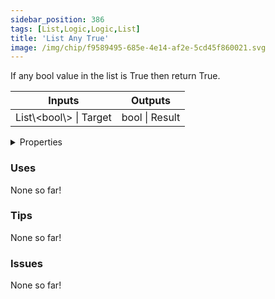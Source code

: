 ```yaml
---
sidebar_position: 386
tags: [List,Logic,Logic,List]
title: 'List Any True'
image: /img/chip/f9589495-685e-4e14-af2e-5cd45f860021.svg
---
```


If any bool value in the list is True then return True.



<IChip uuid="f9589495-685e-4e14-af2e-5cd45f860021"/>

<table><thead><tr><th>Inputs</th><th>Outputs</th></tr></thead><tbody><tr><td>List\&lt;bool\&gt; | Target</td><td>bool | Result</td></tr></tbody></table>

<details>
  <summary>Properties</summary>
  <div>
    <div>
    <table>
      <tbody>
        <tr>
          <td>Is beta required?</td>
          <td>No</td>
        </tr>
        <tr>
          <td>Is chip a trolling risk?</td>
          <td>No</td>
        </tr>
        <tr>
          <td>Is chip a role assignment risk?</td>
          <td>No</td>
        </tr>
        <tr>
          <td>Chip UUID</td>
          <td>f9589495-685e-4e14-af2e-5cd45f860021</td>
        </tr>
        <tr>
          <td>Room availability</td>
          <td>Available everywhere</td>
        </tr>
      </tbody>
    </table>
    </div>
  </div>
</details>

### Uses

None so far!

### Tips

None so far!

### Issues

None so far!